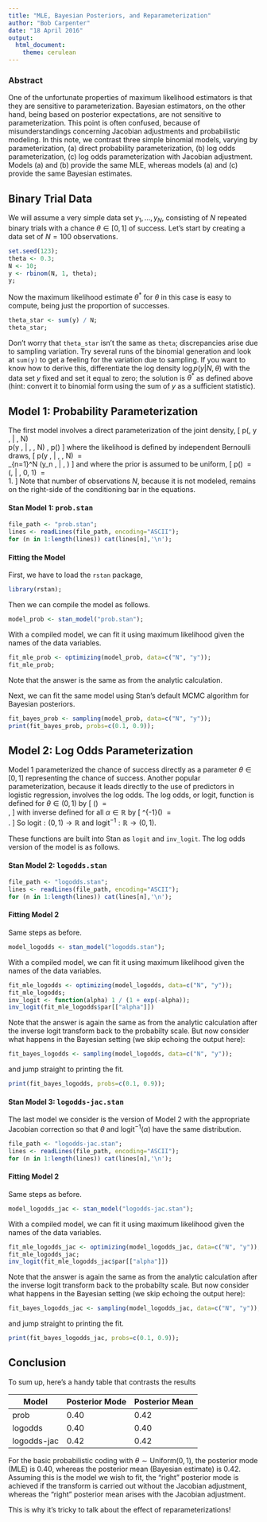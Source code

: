 ```yaml
---
title: "MLE, Bayesian Posteriors, and Reparameterization"
author: "Bob Carpenter"
date: "18 April 2016"
output: 
  html_document: 
    theme: cerulean
---
```


### Abstract

One of the unfortunate properties of maximum likelihood estimators is
that they are sensitive to parameterization.  Bayesian estimators, on
the other hand, being based on posterior expectations, are not
sensitive to parameterization. This point is often confused, because
of misunderstandings concerning Jacobian adjustments and probabilistic
modeling. In this note, we contrast three simple binomial models,
varying by parameterization, (a) direct probability parameterization,
(b) log odds parameterization, (c) log odds parameterization with
Jacobian adjustment.  Models (a) and (b) provide the same MLE, whereas
models (a) and (c) provide the same Bayesian estimates.

## Binary Trial Data

We will assume a very simple data set $y_1,\ldots,y_N$, consisting of $N$ repeated binary trials with a chance $\theta \in [0, 1]$ of success.  Let's start by creating a data set of $N = 100$ observations.

```r
set.seed(123);
theta <- 0.3;
N <- 10;
y <- rbinom(N, 1, theta);
y;
```

Now the maximum likelihood estimate $\theta^*$ for $\theta$ in this
case is easy to compute, being just the proportion of successes.

```r
theta_star <- sum(y) / N;
theta_star;
```

Don't worry that `theta_star` isn't the same as `theta`; discrepancies
arise due to sampling variation.  Try several runs of the binomial
generation and look at `sum(y)` to get a feeling for the variation due
to sampling.  If you want to know how to derive this, differentiate
the log density $\log p(y | N, \theta)$ with the data set $y$ fixed
and set it equal to zero; the solution is $\theta^*$ as defined above
(hint: convert it to binomial form using the sum of $y$ as a
sufficient statistic).

## Model 1: Probability Parameterization

The first model involves a direct parameterization of the joint
density,
\[
p(\theta, y \, | \, N) 
\ \propto \
p(y \, | \, \theta, N) \, p(\theta)
\]
where the likelihood is defined by independent Bernoulli draws,
\[
p(y \, | \, \theta, N)
\ = \
\prod_{n=1}^N
\mathsf{Bernoulli}(y_n \, | \, \theta)
\]
and where the prior is assumed to be uniform, 
\[
p(\theta) 
\ = \
\mathsf{Uniform}(\theta \, | \, 0, 1) 
\ = \
1.
\]
Note that number of observations $N$, because it is not modeled,
remains on the right-side of the conditioning bar in the equations.

#### Stan Model 1: <tt>prob.stan</tt>

```r
file_path <- "prob.stan";
lines <- readLines(file_path, encoding="ASCII");
for (n in 1:length(lines)) cat(lines[n],'\n');
```

#### Fitting the Model

First, we have to load the <code>rstan</code> package,

```r
library(rstan);
```

Then we can compile the model as follows.

```r
model_prob <- stan_model("prob.stan");
```

With a compiled model, we can fit it using maximum likelihood given
the names of the data variables.

```r
fit_mle_prob <- optimizing(model_prob, data=c("N", "y"));
fit_mle_prob;
```

Note that the answer is the same as from the analytic calculation.

Next, we can fit the same model using Stan's default MCMC algorithm for
Bayesian posteriors. 

```r
fit_bayes_prob <- sampling(model_prob, data=c("N", "y"));
print(fit_bayes_prob, probs=c(0.1, 0.9));
```



## Model 2: Log Odds Parameterization

Model 1 parameterized the chance of success directly as a parameter
$\theta \in [0, 1]$ representing the chance of success.  Another
popular parameterization, because it leads directly to the use of
predictors in logistic regression, involves the log odds.  The
log odds, or logit, function is defined for $\theta \in (0, 1)$ by
\[
 \mathrm{logit}(\theta) 
\ = \
\log \frac{\theta}{1 - \theta},
\]
with inverse defined for all $\alpha \in \mathbb{R}$ by
\[
\mathrm{logit}^{-1}(\alpha)
\ = \
\frac{1}{1 + \exp(-\alpha)}.
\]
So $\mathrm{logit} : (0, 1) \rightarrow \mathbb{R}$ and
$\mathrm{logit}^{-1} : \mathbb{R} \rightarrow (0, 1)$.

These functions are built into Stan as <code>logit</code> and
<code>inv_logit</code>.  The log odds version of the model is as
follows.  

#### Stan Model 2: <tt>logodds.stan</tt>

```r
file_path <- "logodds.stan";
lines <- readLines(file_path, encoding="ASCII");
for (n in 1:length(lines)) cat(lines[n],'\n');
```

#### Fitting Model 2

Same steps as before.

```r
model_logodds <- stan_model("logodds.stan");
```

With a compiled model, we can fit it using maximum likelihood given
the names of the data variables.

```r
fit_mle_logodds <- optimizing(model_logodds, data=c("N", "y"));
fit_mle_logodds;
inv_logit <- function(alpha) 1 / (1 + exp(-alpha));
inv_logit(fit_mle_logodds$par[["alpha"]])
```

Note that the answer is again the same as from the analytic
calculation after the inverse logit transform back to the probabilty
scale.  But now consider what happens in the Bayesian setting (we skip
echoing the output here):

```r
fit_bayes_logodds <- sampling(model_logodds, data=c("N", "y"));
```

and jump straight to printing the fit.

```r
print(fit_bayes_logodds, probs=c(0.1, 0.9));
```


#### Stan Model 3: <tt>logodds-jac.stan</tt>

The last model we consider is the version of Model 2 with the
appropriate Jacobian correction so that $\theta$ and
$\mathrm{logit}^{-1}(\alpha)$ have the same distribution.

```r
file_path <- "logodds-jac.stan";
lines <- readLines(file_path, encoding="ASCII");
for (n in 1:length(lines)) cat(lines[n],'\n');
```

#### Fitting Model 2

Same steps as before.

```r
model_logodds_jac <- stan_model("logodds-jac.stan");
```

With a compiled model, we can fit it using maximum likelihood given
the names of the data variables.

```r
fit_mle_logodds_jac <- optimizing(model_logodds_jac, data=c("N", "y"));
fit_mle_logodds_jac;
inv_logit(fit_mle_logodds_jac$par[["alpha"]])
```

Note that the answer is again the same as from the analytic
calculation after the inverse logit transform back to the probabilty
scale.  But now consider what happens in the Bayesian setting (we skip
echoing the output here):

```r
fit_bayes_logodds_jac <- sampling(model_logodds_jac, data=c("N", "y"));
```

and jump straight to printing the fit.

```r
print(fit_bayes_logodds_jac, probs=c(0.1, 0.9));
```

## Conclusion

To sum up, here's a handy table that contrasts the results

Model       | Posterior Mode | Posterior Mean
------------|----------------|---------------
prob        |     0.40       |  0.42
logodds     |     0.40       |  0.40
logodds-jac |     0.42       |  0.42

For the basic probabilistic coding with $\theta \sim
\mathsf{Uniform}(0,1)$, the posterior mode (MLE) is 0.40, whereas the
posterior mean (Bayesian estimate) is 0.42.  Assuming this is the
model we wish to fit, the "right" posterior mode is achieved if the
transform is carried out without the Jacobian adjustment, whereas the
"right" posterior mean arises with the Jacobian adjustment.

This is why it's tricky to talk about the effect of reparameterizations!
